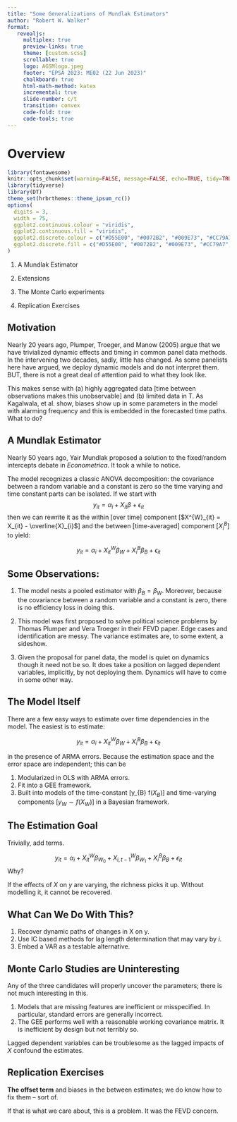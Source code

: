 ```yaml
---
title: "Some Generalizations of Mundlak Estimators"
author: "Robert W. Walker"
format: 
   revealjs:
     multiplex: true
     preview-links: true
     theme: [custom.scss]
     scrollable: true
     logo: AGSMlogo.jpeg
     footer: "EPSA 2023: ME02 (22 Jun 2023)"
     chalkboard: true
     html-math-method: katex
     incremental: true
     slide-number: c/t
     transition: convex
     code-fold: true
     code-tools: true
---
```


# Overview

<link href="//netdna.bootstrapcdn.com/font-awesome/4.1.0/css/font-awesome.min.css" rel="stylesheet">

```r
library(fontawesome)
knitr::opts_chunk$set(warning=FALSE, message=FALSE, echo=TRUE, tidy=TRUE, comment=NA, prompt=FALSE, fig.height=6, fig.width=6.5, fig.retina = 3, dev = 'svg', eval=TRUE)
library(tidyverse)
library(DT)
theme_set(hrbrthemes::theme_ipsum_rc())
options(
  digits = 3,
  width = 75,
  ggplot2.continuous.colour = "viridis",
  ggplot2.continuous.fill = "viridis",
  ggplot2.discrete.colour = c("#D55E00", "#0072B2", "#009E73", "#CC79A7", "#E69F00", "#56B4E9", "#F0E442"),
  ggplot2.discrete.fill = c("#D55E00", "#0072B2", "#009E73", "#CC79A7", "#E69F00", "#56B4E9", "#F0E442")
)
```

1. A Mundlak Estimator
   
2. Extensions

3. The Monte Carlo experiments

4. Replication Exercises

## Motivation

Nearly 20 years ago, Plumper, Troeger, and Manow (2005) argue that we have trivialized dynamic effects and timing in common panel data methods.  In the intervening two decades, sadly, little has changed.  As some panelists here have argued, we deploy dynamic models and do not interpret them.  BUT, there is not a great deal of attention paid to what they look like.

This makes sense with (a) highly aggregated data [time between observations makes this unobservable] and (b) limited data in T.  As Kagalwala, et al. show, biases show up in some parameters in the model with alarming frequency and this is embedded in the forecasted time paths.  What to do?

## A Mundlak Estimator

Nearly 50 years ago, Yair Mundlak proposed a solution to the fixed/random intercepts debate in *Econometrica*.  It took a while to notice.

The model recognizes a classic ANOVA decomposition: the covariance between a random variable and a constant is zero so the time varying and time constant parts can be isolated.  If we start with $$y_{it} = \alpha_{i} + X_{it}\beta + \epsilon_{it}$$ then we can rewrite it as the within [over time] component [$X^{W}_{it} = X_{it} - \overline{X}_{i}$] and the between [time-averaged] component [$X^{B}_{i}$] to yield:

$$y_{it} = \alpha_{i} + X^{W}_{it}\beta_{W} + X^{B}_{i}\beta_{B} + \epsilon_{it}$$ 

## Some Observations:

1. The model nests a pooled estimator with $\beta_{B} = \beta_{W}$.  Moreover, because the covariance between a random variable and a constant is zero, there is no efficiency loss in doing this.


2. This model was first proposed to solve political science problems by Thomas Plumper and Vera Troeger in their FEVD paper.  Edge cases and identification are messy.  The variance estimates are, to some extent, a sideshow.

3. Given the proposal for panel data, the model is quiet on dynamics though it need not be so.  It does take a position on lagged dependent variables, implicitly, by not deploying them.  Dynamics will have to come in some other way.

## The Model Itself

There are a few easy ways to estimate over time dependencies in the model.  The easiest is to estimate:

$$y_{it} = \alpha_{i} + X^{W}_{it}\beta_{W} + X^{B}_{i}\beta_{B} + \epsilon_{it}$$ 

in the presence of ARMA errors.  Because the estimation space and the error space are independent; this can be 

1. Modularized in OLS with ARMA errors.  
2. Fit into a GEE framework. 
3. Built into models of the time-constant [y_{B} \sim f($X_{B})$] and time-varying components [$y_{W} \sim f(X_{W})$] in a Bayesian framework.

## The Estimation Goal

Trivially, add terms.

$$y_{it} = \alpha_{i} + X^{W}_{it}\beta_{W_{0}} + X^{W}_{i,t-1}\beta_{W_{1}} + X^{B}_{i}\beta_{B} + \epsilon_{it}$$ 
Why?

If the effects of $X$ on $y$ are varying, the richness picks it up.  Without modelling it, it cannot be recovered.

## What Can We Do With This?

1. Recover dynamic paths of changes in X on y.
2. Use IC based methods for lag length determination that may vary by $i$.
3. Embed a VAR as a testable alternative.

## Monte Carlo Studies are Uninteresting

Any of the three candidates will properly uncover the parameters; there is not much interesting in this.  

1. Models that are missing features are inefficient or misspecified.  In particular, standard errors are generally incorrect.  
2. The GEE performs well with a reasonable working covariance matrix.  It is inefficient by design but not terribly so.

Lagged dependent variables can be troublesome as the lagged impacts of $X$ confound the estimates.

## Replication Exercises

**The offset term** and biases in the between estimates; we do know how to fix them -- sort of.

If that is what we care about, this is a problem.  It was the FEVD concern.

